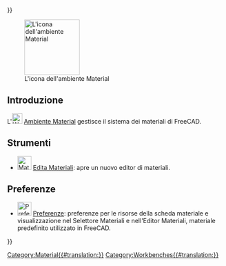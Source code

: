 <languages/>
{{UnfinishedDocu{{#translation:}}}}

{{Docnav/it
|[[Inspection_Workbench/it|Ambiente Inspection]]
|[[Mesh_Workbench/it|Ambiente Mesh]]
|IconL=Workbench_Inspection.svg
|IconR=Workbench_Mesh.svg
}}

[[Image:Workbench_Material.svg|thumb|128px|L'icona dell'ambiente Material]]

<span id="Introduction"></span>
== Introduzione ==

{{Version/it|1.0}}

L'[[Image:Workbench_Material.svg|24px]] [[Material_Workbench/it|Ambiente Material]] gestisce il sistema dei materiali di FreeCAD.

<span id="Tools"></span>
== Strumenti ==

<div class="mw-translate-fuzzy">
* [[Image:Material_Edit.svg|32px]] [[Material_Edit/it|Edita Materiali]]: apre un nuovo editor di materiali.
</div> 

<span id="Preferences"></span>
== Preferenze ==

* [[File:Preferences-material.svg|32px]] [[Material_Preferences/it|Preferenze]]: preferenze per le risorse della scheda materiale e visualizzazione nel Selettore Materiali e nell'Editor Materiali, materiale predefinito utilizzato in FreeCAD.


{{Docnav/it
|[[Inspection_Workbench/it|Ambiente Inspection]]
|[[Mesh_Workbench/it|Ambiente Mesh]]
|IconL=Workbench_Inspection.svg
|IconR=Workbench_Mesh.svg
}}

[[Category:Material{{#translation:}}]]
{{Userdocnavi{{#translation:}}}}
[[Category:Workbenches{{#translation:}}]]